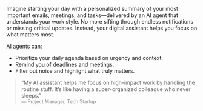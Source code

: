 
Imagine starting your day with a personalized summary of your most important emails, meetings, and tasks—delivered by an AI agent that understands your work style. No more sifting through endless notifications or missing critical updates. Instead, your digital assistant helps you focus on what matters most.

AI agents can:
- Prioritize your daily agenda based on urgency and context.
- Remind you of deadlines and meetings.
- Filter out noise and highlight what truly matters.

> “My AI assistant helps me focus on high-impact work by handling the routine stuff. It’s like having a super-organized colleague who never sleeps.”  
> <span style="font-size:0.9em;color:#888;">— Project Manager, Tech Startup</span>
